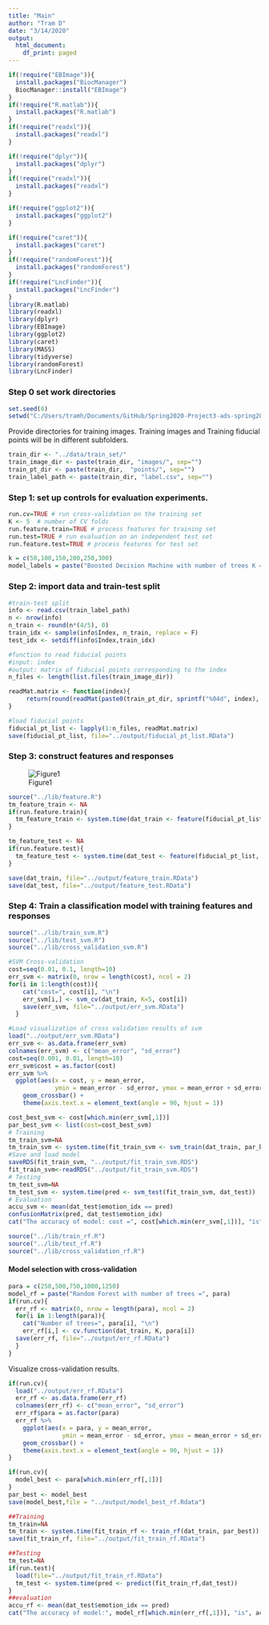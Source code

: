 ```yaml
---
title: "Main"
author: "Tram D"
date: "3/14/2020"
output:
  html_document:
    df_print: paged
---
```


```r
if(!require("EBImage")){
  install.packages("BiocManager")
  BiocManager::install("EBImage")
}
if(!require("R.matlab")){
  install.packages("R.matlab")
}
if(!require("readxl")){
  install.packages("readxl")
}

if(!require("dplyr")){
  install.packages("dplyr")
}
if(!require("readxl")){
  install.packages("readxl")
}

if(!require("ggplot2")){
  install.packages("ggplot2")
}

if(!require("caret")){
  install.packages("caret")
}
if(!require("randomForest")){
  install.packages("randomForest")
}
if(!require("LncFinder")){
  install.packages("LncFinder")
}
library(R.matlab)
library(readxl)
library(dplyr)
library(EBImage)
library(ggplot2)
library(caret)
library(MASS)
library(tidyverse)
library(randomForest)
library(LncFinder)
```

### Step 0 set work directories
```r
set.seed(0)
setwd("C:/Users/tramh/Documents/GitHub/Spring2020-Project3-ads-spring2020-project3-group3/tram/doc")
```

Provide directories for training images. Training images and Training fiducial points will be in different subfolders. 
```r
train_dir <- "../data/train_set/"
train_image_dir <- paste(train_dir, "images/", sep="")
train_pt_dir <- paste(train_dir,  "points/", sep="")
train_label_path <- paste(train_dir, "label.csv", sep="") 
```


### Step 1: set up controls for evaluation experiments.


```r
run.cv=TRUE # run cross-validation on the training set
K <- 5  # number of CV folds
run.feature.train=TRUE # process features for training set
run.test=TRUE # run evaluation on an independent test set
run.feature.test=TRUE # process features for test set
```

```r
k = c(50,100,150,200,250,300)
model_labels = paste("Boosted Decision Machine with number of trees K =", k)
```

### Step 2: import data and train-test split 
```r
#train-test split
info <- read.csv(train_label_path)
n <- nrow(info)
n_train <- round(n*(4/5), 0)
train_idx <- sample(info$Index, n_train, replace = F)
test_idx <- setdiff(info$Index,train_idx)
```


```r
#function to read fiducial points
#input: index
#output: matrix of fiducial points corresponding to the index
n_files <- length(list.files(train_image_dir))

readMat.matrix <- function(index){
     return(round(readMat(paste0(train_pt_dir, sprintf("%04d", index), ".mat"))[[1]],0))
}

#load fiducial points
fiducial_pt_list <- lapply(1:n_files, readMat.matrix)
save(fiducial_pt_list, file="../output/fiducial_pt_list.RData")
```

### Step 3: construct features and responses


![Figure1](../figs/feature_visualization.jpg)

```r
source("../lib/feature.R")
tm_feature_train <- NA
if(run.feature.train){
  tm_feature_train <- system.time(dat_train <- feature(fiducial_pt_list, train_idx))
}

tm_feature_test <- NA
if(run.feature.test){
  tm_feature_test <- system.time(dat_test <- feature(fiducial_pt_list, test_idx))
}

save(dat_train, file="../output/feature_train.RData")
save(dat_test, file="../output/feature_test.RData")
```

### Step 4: Train a classification model with training features and responses

```r
source("../lib/train_svm.R")
source("../lib/test_svm.R")
source("../lib/cross_validation_svm.R")
```

``` r
#SVM Cross-validation
cost=seq(0.01, 0.1, length=10)
err_svm <- matrix(0, nrow = length(cost), ncol = 2)
for(i in 1:length(cost)){
    cat("cost=", cost[i], "\n")
    err_svm[i,] <- svm_cv(dat_train, K=5, cost[i])
    save(err_svm, file="../output/err_svm.RData")
  }

```

```r
#Load visualization of cross validation results of svm
load("../output/err_svm.RData")
err_svm <- as.data.frame(err_svm) 
colnames(err_svm) <- c("mean_error", "sd_error")
cost=seq(0.001, 0.01, length=10)
err_svm$cost = as.factor(cost)
err_svm %>% 
  ggplot(aes(x = cost, y = mean_error,
             ymin = mean_error - sd_error, ymax = mean_error + sd_error)) + 
    geom_crossbar() +
    theme(axis.text.x = element_text(angle = 90, hjust = 1))
```


```r
cost_best_svm <- cost[which.min(err_svm[,1])]
par_best_svm <- list(cost=cost_best_svm) 
# Training
tm_train_svm=NA
tm_train_svm <- system.time(fit_train_svm <- svm_train(dat_train, par_best_svm, probability = TRUE))
#Save and load model
saveRDS(fit_train_svm, "../output/fit_train_svm.RDS")
fit_train_svm<-readRDS("../output/fit_train_svm.RDS")
# Testing 
tm_test_svm=NA
tm_test_svm <- system.time(pred <- svm_test(fit_train_svm, dat_test))
# Evaluation
accu_svm <- mean(dat_test$emotion_idx == pred)
confusionMatrix(pred, dat_test$emotion_idx)
cat("The accuracy of model: cost =", cost[which.min(err_svm[,1])], "is", accu_svm*100, "%.\n")
```


```r
source("../lib/train_rf.R")
source("../lib/test_rf.R")
source("../lib/cross_validation_rf.R")
```
#### Model selection with cross-validation

```r
para = c(250,500,750,1000,1250)
model_rf = paste("Random Forest with number of trees =", para)
if(run.cv){
  err_rf <- matrix(0, nrow = length(para), ncol = 2)
  for(i in 1:length(para)){
    cat("Number of trees=", para[i], "\n")
    err_rf[i,] <- cv.function(dat_train, K, para[i])
  save(err_rf, file="../output/err_rf.RData")
  }
}
```

Visualize cross-validation results. 
```r
if(run.cv){
  load("../output/err_rf.RData")
  err_rf <- as.data.frame(err_rf) 
  colnames(err_rf) <- c("mean_error", "sd_error")
  err_rf$para = as.factor(para)
  err_rf %>% 
    ggplot(aes(x = para, y = mean_error,
               ymin = mean_error - sd_error, ymax = mean_error + sd_error)) + 
    geom_crossbar() +
    theme(axis.text.x = element_text(angle = 90, hjust = 1))
}
```

```r

if(run.cv){
  model_best <- para[which.min(err_rf[,1])]
}
par_best <- model_best
save(model_best,file = "../output/model_best_rf.Rdata")

##Training
tm_train=NA
tm_train <- system.time(fit_train_rf <- train_rf(dat_train, par_best))
save(fit_train_rf, file="../output/fit_train_rf.RData")
```

```r
##Testing
tm_test=NA
if(run.test){
  load(file="../output/fit_train_rf.RData")
  tm_test <- system.time(pred <- predict(fit_train_rf,dat_test))
}
##evaluation
accu_rf <- mean(dat_test$emotion_idx == pred)
cat("The accuracy of model:", model_rf[which.min(err_rf[,1])], "is", accu_rf*100, "%.\n")
```


